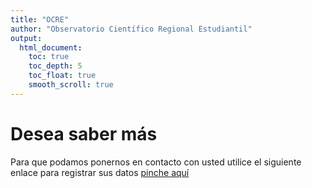 ```yaml
---
title: "OCRE"
author: "Observatorio Científico Regional Estudiantil"
output:
  html_document:
    toc: true
    toc_depth: 5
    toc_float: true
    smooth_scroll: true
---
```


# Desea saber más

Para que podamos ponernos en contacto con usted utilice el siguiente enlace para registrar sus datos [pinche aquí](https://forms.gle/ABasv4CZsHhkosJr9)

